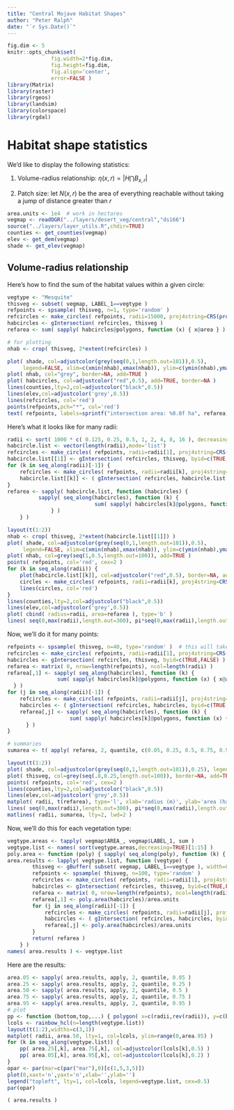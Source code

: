 ```yaml
---
title: "Central Mojave Habitat Shapes"
author: "Peter Ralph"
date: "`r Sys.Date()`"
---
```


```r
fig.dim <- 5
knitr::opts_chunk$set(
              fig.width=2*fig.dim,
              fig.height=fig.dim,
              fig.align='center',
              error=FALSE )
library(Matrix)
library(raster)
library(rgeos)
library(landsim)
library(colorspace)
library(rgdal)
```

# Habitat shape statistics

We'd like to display the following statistics:

1.  Volume-radius relationship: 
    $\eta(x,r) = | H \bigcap B_{x,r} |$

2.  Patch size:
    let $N(x,r)$ be the area of everything 
    reachable without taking a jump of distance greater than $r$
    
```r
area.units <- 1e4  # work in hectares
vegmap <- readOGR("../layers/desert_veg/central","ds166")
source("../layers/layer_utils.R",chdir=TRUE)
counties <- get_counties(vegmap)
elev <- get_dem(vegmap)
shade <- get_elev(vegmap)
```

## Volume-radius relationship

Here's how to find the sum of the habitat values within a given circle:
```r
vegtype <- "Mesquite"
thisveg <- subset( vegmap, LABEL_1==vegtype )
refpoints <- spsample( thisveg, n=1, type='random' )
refcircles <- make_circles( refpoints, radii=15000, proj4string=CRS(proj4string(refpoints)) )
habcircles <- gIntersection( refcircles, thisveg )
refarea <- sum( sapply( habcircles@polygons, function (x) { x@area } ) )/area.units

# for plotting
nhab <- crop( thisveg, 2*extent(refcircles) )

plot( shade, col=adjustcolor(grey(seq(0,1,length.out=101)),0.5), 
     legend=FALSE, xlim=c(xmin(nhab),xmax(nhab)), ylim=c(ymin(nhab),ymax(nhab)) )
plot( nhab, col="grey", border=NA, add=TRUE )
plot( habcircles, col=adjustcolor("red",0.5), add=TRUE, border=NA )
lines(counties,lty=2,col=adjustcolor("black",0.5))
lines(elev,col=adjustcolor('grey',0.5))
lines(refcircles, col='red')
points(refpoints,pch="*", col='red')
text( refpoints, labels=sprintf("intersection area: %0.0f ha", refarea), pos=4 )
```

Here's what it looks like for many radii:
```r
radii <- sort( 1000 * c( 0.125, 0.25, 0.5, 1, 2, 4, 8, 16 ), decreasing=TRUE ) # in km
habcircle.list <- vector(length(radii),mode='list')
refcircles <- make_circles( refpoints, radii=radii[1], proj4string=CRS(proj4string(refpoints)) )
habcircle.list[[1]] <- gIntersection( refcircles, thisveg, byid=c(TRUE,FALSE) )
for (k in seq_along(radii)[-1]) {
    refcircles <- make_circles( refpoints, radii=radii[k], proj4string=CRS(proj4string(refpoints)) )
    habcircle.list[[k]] <- ( gIntersection( refcircles, habcircle.list[[k-1]], byid=c(TRUE,FALSE) ) )
} 
refarea <- sapply( habcircle.list, function (habcircles) {
          sapply( seq_along(habcircles), function (k) {
                            sum( sapply( habcircles[k]@polygons, function (x) { x@area } ) )/area.units
              } )
    } )

layout(t(1:2))
nhab <- crop( thisveg, 2*extent(habcircle.list[[1]]) )
plot( shade, col=adjustcolor(grey(seq(0,1,length.out=101)),0.5), 
     legend=FALSE, xlim=c(xmin(nhab),xmax(nhab)), ylim=c(ymin(nhab),ymax(nhab)) )
plot( nhab, col=grey(seq(1,0.5,length.out=100)), add=TRUE )
points( refpoints, col='red', cex=2 )
for (k in seq_along(radii)) {
    plot(habcircle.list[[k]], col=adjustcolor("red",0.5), border=NA, add=TRUE)
    circles <- make_circles( refpoints, radii=radii[k], proj4string=CRS(proj4string(nhab)) )
    lines(circles, col='red')
}
lines(counties,lty=2,col=adjustcolor("black",0.5))
lines(elev,col=adjustcolor('grey',0.5))
plot( cbind( radius=radii, area=refarea ), type='b' )
lines( seq(0,max(radii),length.out=300), pi*seq(0,max(radii),length.out=300)^2/area.units, col='red' ) 
```

Now, we'll do it for many points:
```r
refpoints <- spsample( thisveg, n=40, type='random' )  # this will take about 90 sec/ point
refcircles <- make_circles( refpoints, radii=radii[1], proj4string=CRS(proj4string(refpoints)) )
habcircles <- gIntersection( refcircles, thisveg, byid=c(TRUE,FALSE) )
refarea <- matrix( 0, nrow=length(refpoints), ncol=length(radii) )
refarea[,1] <- sapply( seq_along(habcircles), function (k) {
                sum( sapply( habcircles[k]@polygons, function (x) { x@area } ) )/area.units
  } )
for (j in seq_along(radii)[-1]) {
    refcircles <- make_circles( refpoints, radii=radii[j], proj4string=CRS(proj4string(refpoints)) )
    habcircles <- ( gIntersection( refcircles, habcircles, byid=c(TRUE,FALSE) ) )
    refarea[,j] <- sapply( seq_along(habcircles), function (k) {
                    sum( sapply( habcircles[k]@polygons, function (x) { x@area } ) )/area.units
      } )
}

# summaries
sumarea <- t( apply( refarea, 2, quantile, c(0.05, 0.25, 0.5, 0.75, 0.95) ) )

layout(t(1:2))
plot( shade, col=adjustcolor(grey(seq(0,1,length.out=101)),0.25), legend=FALSE )
plot( thisveg, col=grey(seq(.8,0.25,length.out=100)), border=NA, add=TRUE )
points( refpoints, col='red', cex=2 )
lines(counties,lty=2,col=adjustcolor("black",0.5))
lines(elev,col=adjustcolor('grey',0.5))
matplot( radii, t(refarea), type='l', xlab='radius (m)', ylab='area (ha)', lty=1 )
lines( seq(0,max(radii),length.out=300), pi*seq(0,max(radii),length.out=300)^2/area.units, lty=3, lwd=2 ) 
matlines( radii, sumarea, lty=2, lwd=2 )
```

Now, we'll do this for each vegetation type:
```r
vegtype.areas <- tapply( vegmap$AREA_, vegmap$LABEL_1, sum )
vegtype.list <- names( sort(vegtype.areas,decreasing=TRUE)[1:15] )
poly.area <- function (poly) { sapply( seq_along(poly), function (k) { sum( sapply( poly[k]@polygons, function (x) { x@area } ) ) } ) }
area.results <- lapply( vegtype.list, function (vegtype) {
        thisveg <- gBuffer( subset( vegmap, LABEL_1==vegtype ), width=0 )
        refpoints <- spsample( thisveg, n=100, type='random' )
        refcircles <- make_circles( refpoints, radii=radii[1], proj4string=CRS(proj4string(refpoints)) )
        habcircles <- gIntersection( refcircles, thisveg, byid=c(TRUE,FALSE) )
        refarea <- matrix( 0, nrow=length(refpoints), ncol=length(radii) )
        refarea[,1] <- poly.area(habcircles)/area.units
        for (j in seq_along(radii)[-1]) {
            refcircles <- make_circles( refpoints, radii=radii[j], proj4string=CRS(proj4string(refpoints)) )
            habcircles <- ( gIntersection( refcircles, habcircles, byid=c(TRUE,FALSE) ) )
            refarea[,j] <- poly.area(habcircles)/area.units
        }
        return( refarea )
    } )
names( area.results ) <- vegtype.list
```

Here are the results:
```r
area.05 <- sapply( area.results, apply, 2, quantile, 0.05 )
area.25 <- sapply( area.results, apply, 2, quantile, 0.25 )
area.50 <- sapply( area.results, apply, 2, quantile, 0.5 )
area.75 <- sapply( area.results, apply, 2, quantile, 0.75 )
area.95 <- sapply( area.results, apply, 2, quantile, 0.95 )
# plot
pp <- function (bottom,top,...) { polygon( x=c(radii,rev(radii)), y=c(bottom,rev(top)), ... ) }
lcols <- rainbow_hcl(n=length(vegtype.list))
layout(t(1:2),widths=c(3,1))
matplot( radii, area.50, lty=1, col=lcols, ylim=range(0,area.95) )
for (k in seq_along(vegtype.list)) {
    pp( area.25[,k], area.75[,k], col=adjustcolor(lcols[k],0.5) )
    pp( area.05[,k], area.95[,k], col=adjustcolor(lcols[k],0.2) )
}
opar <- par(mar=c(par("mar"),0)[c(1,5,3,5)])
plot(0,xaxt='n',yaxt='n',xlab='',ylab='')
legend("topleft", lty=1, col=lcols, legend=vegtype.list, cex=0.5)
par(opar)
```

```r
( area.results )
```
